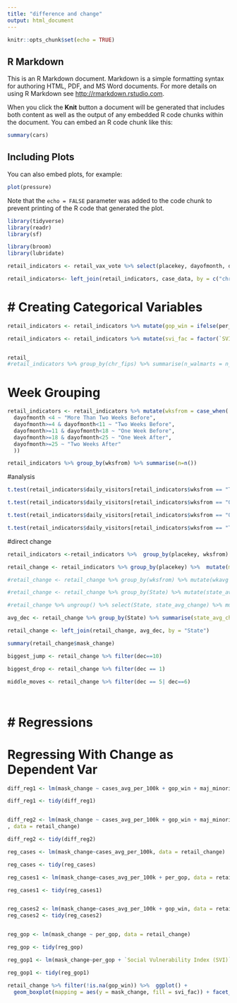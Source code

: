 ```yaml
---
title: "difference and change"
output: html_document
---
```


```r
knitr::opts_chunk$set(echo = TRUE)
```

## R Markdown

This is an R Markdown document. Markdown is a simple formatting syntax for authoring HTML, PDF, and MS Word documents. For more details on using R Markdown see <http://rmarkdown.rstudio.com>.

When you click the **Knit** button a document will be generated that includes both content as well as the output of any embedded R code chunks within the document. You can embed an R code chunk like this:

```r
summary(cars)
```

## Including Plots

You can also embed plots, for example:

```r
plot(pressure)
```

Note that the `echo = FALSE` parameter was added to the code chunk to prevent printing of the R code that generated the plot.

```r
library(tidyverse)
library(readr)
library(sf)

library(broom)
library(lubridate)
```


```r
retail_indicators <- retail_vax_vote %>% select(placekey, dayofmonth, daily_visitors, chr_fips:`Percent non-Hispanic White`, per_gop:post) 

retail_indicators<- left_join(retail_indicators, case_data, by = c("chr_fips" = "fips", "dayofmonth"))
```


# # Creating Categorical Variables

```r
retail_indicators <- retail_indicators %>% mutate(gop_win = ifelse(per_gop>0.5,1,0), maj_minority = ifelse(`Percent non-Hispanic White`<50, 1, 0))

retail_indicators <- retail_indicators %>% mutate(svi_fac = factor(`SVI Category`, levels = c("Very Low Vulnerability", "Low Vulnerability", "Moderate Vulnerability", "High Vulnerability", "Very High Vulnerability"), ordered = TRUE), cvac_fac = factor(`CVAC Category`, levels = c("Very Low Vulnerability", "Low Vulnerability", "Moderate Vulnerability", "High Vulnerability", "Very High Vulnerability"), ordered = TRUE))


retail_
#retail_indicators %>% group_by(chr_fips) %>% summarise(n_walmarts = n_distinct(placekey))
```
# Week Grouping

```r
retail_indicators <- retail_indicators %>% mutate(wksfrom = case_when(
  dayofmonth <4 ~ "More Than Two Weeks Before",
  dayofmonth>=4 & dayofmonth<11 ~ "Two Weeks Before",
  dayofmonth>=11 & dayofmonth<18 ~ "One Week Before",
  dayofmonth>=18 & dayofmonth<25 ~ "One Week After",
  dayofmonth>=25 ~ "Two Weeks After"
  ))

retail_indicators %>% group_by(wksfrom) %>% summarise(n=n())


```
#analysis

```r
t.test(retail_indicators$daily_visitors[retail_indicators$wksfrom == "Two Weeks Before"], retail_indicators$daily_visitors[retail_indicators$wksfrom == "One Week Before"])

t.test(retail_indicators$daily_visitors[retail_indicators$wksfrom == "One Week Before"], retail_indicators$daily_visitors[retail_indicators$wksfrom == "One Week After"])

t.test(retail_indicators$daily_visitors[retail_indicators$wksfrom == "One Week After"], retail_indicators$daily_visitors[retail_indicators$wksfrom == "Two Weeks After"])

t.test(retail_indicators$daily_visitors[retail_indicators$wksfrom == "Two Weeks Before"], retail_indicators$daily_visitors[retail_indicators$wksfrom == "Two Weeks After"])
```


#direct change

```r

retail_indicators <-retail_indicators %>%  group_by(placekey, wksfrom) %>% mutate(wkavg = mean(daily_visitors))

retail_change <- retail_indicators %>% group_by(placekey) %>%  mutate(mask_change = daily_visitors-lag(daily_visitors), wkchange = wkavg-lag(wkavg)) %>% filter(dayofmonth==18)

#retail_change <- retail_change %>% group_by(wksfrom) %>% mutate(wkavg = mean(daily_visitors))

#retail_change <- retail_change %>% group_by(State) %>% mutate(state_avg_change = mean(mask_change))

#retail_change %>% ungroup() %>% select(State, state_avg_change) %>% mutate(dec = ntile(state_avg_change, 10))%>% group_by(State) %>% summarise(q = mean(dec))

avg_dec <- retail_change %>% group_by(State) %>% summarise(state_avg_change = mean(mask_change, na.rm = TRUE)) %>% mutate(dec = ntile(state_avg_change, 10))

retail_change <- left_join(retail_change, avg_dec, by = "State")

summary(retail_change$mask_change)

biggest_jump <- retail_change %>% filter(dec==10)

biggest_drop <- retail_change %>% filter(dec == 1)

middle_moves <- retail_change %>% filter(dec == 5| dec==6)




```

# # Regressions

# Regressing With Change as Dependent Var

```r
diff_reg1 <- lm(mask_change ~ cases_avg_per_100k + gop_win + maj_minority + svi_fac + cvac_fac, data = retail_change)

diff_reg1 <- tidy(diff_reg1)


diff_reg2 <- lm(mask_change ~ cases_avg_per_100k + gop_win + maj_minority + `Social Vulnerability Index (SVI)` + `Ability to handle a COVID-19 outbreak (CVAC)`
, data = retail_change)

diff_reg2 <- tidy(diff_reg2)

reg_cases <- lm(mask_change~cases_avg_per_100k, data = retail_change)

reg_cases <- tidy(reg_cases)

reg_cases1 <- lm(mask_change~cases_avg_per_100k + per_gop, data = retail_change)

reg_cases1 <- tidy(reg_cases1)


reg_cases2 <- lm(mask_change~cases_avg_per_100k + gop_win, data = retail_change)
reg_cases2 <- tidy(reg_cases2)


reg_gop <- lm(mask_change ~ per_gop, data = retail_change)

reg_gop <- tidy(reg_gop)

reg_gop1 <- lm(mask_change~per_gop + `Social Vulnerability Index (SVI)` + `Ability to handle a COVID-19 outbreak (CVAC)`, data = retail_change)

reg_gop1 <- tidy(reg_gop1)

```


```r
retail_change %>% filter(!is.na(gop_win)) %>%  ggplot() + 
  geom_boxplot(mapping = aes(y = mask_change, fill = svi_fac)) + facet_wrap(~gop_win)
```


